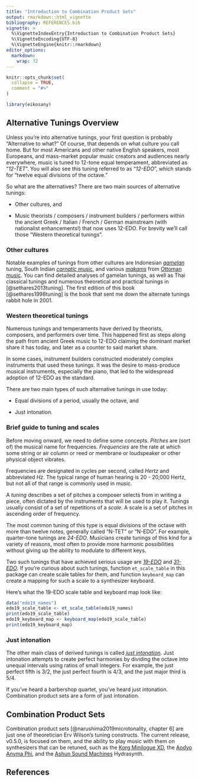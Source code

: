 ```yaml
---
title: "Introduction to Combination Product Sets"
output: rmarkdown::html_vignette
bibliography: REFERENCES.bib
vignette: >
  %\VignetteIndexEntry{Introduction to Combination Product Sets}
  %\VignetteEncoding{UTF-8}
  %\VignetteEngine{knitr::rmarkdown}
editor_options: 
  markdown: 
    wrap: 72
---
```


```r
knitr::opts_chunk$set(
  collapse = TRUE,
  comment = "#>"
)
```

```r
library(eikosany)
```

## Alternative Tunings Overview

Unless you're into alternative tunings, your first question is probably
"Alternative to what?" Of course, that depends on what culture you call
home. But for most Americans and other native English speakers, most
Europeans, and mass-market popular music creators and audiences nearly
everywhere, music is tuned to 12-tone equal temperament, abbreviated as
"*12-TET*". You will also see this tuning referred to as "*12-EDO*",
which stands for "twelve equal divisions of the octave."

So what are the alternatives? There are two main sources of alternative
tunings:

-   Other cultures, and

-   Music theorists / composers / instrument builders / performers
    within the ancient Greek / Italian / French / German mainstream
    (with nationalist enhancements!) that now uses 12-EDO. For brevity
    we'll call those "Western theoretical tunings".

### Other cultures

Notable examples of tunings from other cultures are Indonesian
[*gamelan*](https://en.wikipedia.org/wiki/Gamelan "Gamelan on Wikipedia")
tuning, South Indian [*carnatic*
music](https://en.wikipedia.org/wiki/Carnatic_music "Carnatic music on Wikipedia"),
and various
[*makams*](https://en.wikipedia.org/wiki/List_of_makams "List of makams on Wikipedia")
from [Ottoman
music](https://en.wikipedia.org/wiki/Ottoman_music "Ottoman music on Wikipedia").
You can find detailed analyses of gamelan tunings, as well as Thai
classical tunings and numerous theoretical and practical tunings in
[@sethares2013tuning]. The first edition of this book
[@sethares1998tuning] is the book that sent me down the alternate
tunings rabbit hole in 2001.

### Western theoretical tunings

Numerous tunings and temperaments have derived by theorists, composers,
and performers over time. This happened first as steps along the path
from ancient Greek music to 12-EDO claiming the dominant market share it
has today, and later as a counter to said market share.

In some cases, instrument builders constructed moderately complex
instruments that used these tunings. It was the desire to mass-produce
musical instruments, especially the piano, that led to the widespread
adoption of 12-EDO as the standard.

There are two main types of such alternative tunings in use today:

-   Equal divisions of a period, usually the octave, and

-   Just intonation.

### Brief guide to tuning and scales

Before moving onward, we need to define some concepts. *Pitches* are
(sort of) the musical name for frequencies. *Frequencies* are the rate
at which some string or air column or reed or membrane or loudspeaker or
other physical object vibrates.

Frequencies are designated in cycles per second, called *Hertz* and
abbreviated *Hz*. The typical range of human hearing is 20 - 20,000
Hertz, but not all of that range is commonly used in music.

A *tuning* describes a set of pitches a composer selects from in writing
a piece, often dictated by the instruments that will be used to play it.
Tunings usually consist of a set of repetitions of a *scale.* A scale is
a set of pitches in ascending order of frequency.

The most common tuning of this type is equal divisions of the octave
with more than twelve notes, generally called "N-TET" or "N-EDO". For
example, quarter-tone tunings are *24-EDO*. Musicians create tunings of
this kind for a variety of reasons, most often to provide more harmonic
possibilities without giving up the ability to modulate to different
keys.

Two such tunings that have achieved serious usage are
[*19-EDO*](https://en.wikipedia.org/wiki/19_equal_temperament "19 equal temperament on Wikipedia")
and
[*31-EDO*](https://en.wikipedia.org/wiki/31_equal_temperament "31 equal temperament on Wikipedia").
If you're curious about such tunings, function `et_scale_table` in this
package can create scale tables for them, and function `keyboard_map`
can create a mapping for such a scale to a synthesizer keyboard.

Here's what the 19-EDO scale table and keyboard map look like:

```r
data("edo19_names")
edo19_scale_table <- et_scale_table(edo19_names)
print(edo19_scale_table)
edo19_keyboard_map <- keyboard_map(edo19_scale_table)
print(edo19_keyboard_map)
```

### Just intonation

The other main class of derived tunings is called [*just
intonation*](https://en.wikipedia.org/wiki/Just_intonation "Just intonation on Wikipedia").
Just intonation attempts to create perfect harmonies by dividing the
octave into unequal intervals using ratios of small integers. For
example, the just perfect fifth is 3/2, the just perfect fourth is 4/3,
and the just major third is 5/4.

If you've heard a barbershop quartet, you've heard just intonation.
Combination product sets are a form of just intonation.

## Combination Product Sets

Combination product sets [@narushima2019microtonality, chapter 6] are
just one of theoretician Erv Wilson's tuning constructs. The current
release, v0.5.0, is focused on them, and the ability to play music with
them on synthesizers that can be retuned, such as the [Korg Minilogue
XD](https://www.korg.com/us/products/synthesizers/minilogue_xd/ "Korg Minilogue XD web page"),
the [Aodyo Anyma
Phi](https://aodyo.com/anyma-phi/ "Aodyo Anyma Phi web page"), and the
[Ashun Sound
Machines](https://www.ashunsoundmachines.com/ "Ashun Sound Machines home page")
Hydrasynth.

## References
